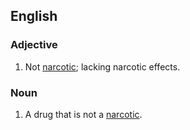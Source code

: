 ==English==

===Adjective===
{{en-adj}}

# Not [[narcotic]]; lacking narcotic effects.

===Noun===
{{en-noun}}

# A drug that is not a [[narcotic]].